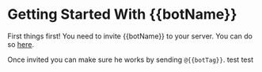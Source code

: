 # Getting Started With {{botName}}
First things first! You need to invite {{botName}} to your server. You can do so 
[here](#/invite/#/docs/started "Invite {{botName}}").

Once invited you can make sure he works by sending `@{{botTag}}`.
<DiscordMessages>
    <DiscordMessage><DiscordMention>test</DiscordMention></DiscordMessage>
    <DiscordMessage author="Craig">
        test
    </DiscordMessage>
</DiscordMessages>